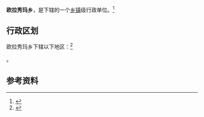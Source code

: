 {{中国乡级行政区|62/30/25/201/000}}

'''欧拉秀玛乡'''，是{{PRC admin/fullname|62/30/25/201/000|3}}下辖的一个[[乡镇|乡镇]]级行政单位。<ref>{{PRC admin/ref sgc|{{PRC admin/parent|62/30/25/201/000}}}}</ref>

== 行政区划 ==

欧拉秀玛乡下辖以下地区：<ref>{{PRC admin/ref sgc|62/30/25/201/000}}</ref>

{{PRC admin/children|62/30/25/201/000}}。

== 参考资料 ==

{{reflist}}

{{行政区划小作品}}
{{PRC admin/navcat|62/30/25/201/000}}